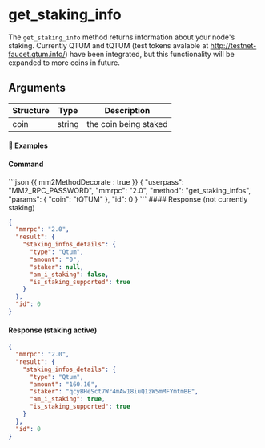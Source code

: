 

# get_staking_info

The `get_staking_info` method returns information about your node's staking. Currently QTUM and tQTUM (test tokens avalable at http://testnet-faucet.qtum.info/) have been integrated, but this functionality will be expanded to more coins in future.

## Arguments

| Structure | Type   | Description           |
| --------- | ------ | --------------------- |
| coin      | string | the coin being staked |

#### 📌 Examples

#### Command

<CodeGroup title="" tag="POST" label="get_staking_infos">
```json {{ mm2MethodDecorate : true }}
{
  "userpass": "MM2_RPC_PASSWORD",
  "mmrpc": "2.0",
  "method": "get_staking_infos",
  "params": {
    "coin": "tQTUM"
  },
  "id": 0
}
```
</CodeGroup>


<CollapsibleSection expandedText='Hide Response' collapsedText='Show Response'>
#### Response (not currently staking)

```json
{
  "mmrpc": "2.0",
  "result": {
    "staking_infos_details": {
      "type": "Qtum",
      "amount": "0",
      "staker": null,
      "am_i_staking": false,
      "is_staking_supported": true
    }
  },
  "id": 0
}
```

#### Response (staking active)

```json
{
  "mmrpc": "2.0",
  "result": {
    "staking_infos_details": {
      "type": "Qtum",
      "amount": "160.16",
      "staker": "qcyBHeSct7Wr4mAw18iuQ1zW5mMFYmtmBE",
      "am_i_staking": true,
      "is_staking_supported": true
    }
  },
  "id": 0
}
```

</CollapsibleSection>
